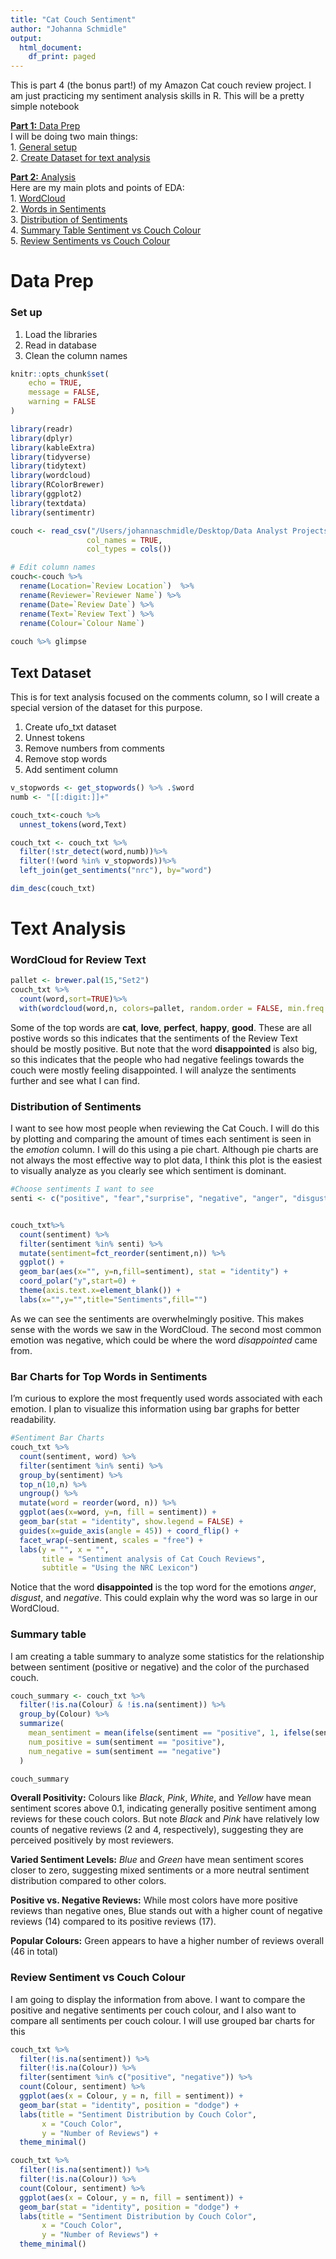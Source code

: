 ```yaml
---
title: "Cat Couch Sentiment"
author: "Johanna Schmidle"
output:
  html_document:
    df_print: paged
---
```

This is part 4 (the bonus part!) of my Amazon Cat couch review project. I am just practicing my sentiment analysis skills in R. This will be a pretty simple notebook

[**Part 1:** Data Prep](#clean-and-prep) <br>
I will be doing two main things: <br>
1. [General setup](#load) <br>
2. [Create Dataset for text analysis](#text_db)

[**Part 2:** Analysis](#analysis) <br>
Here are my main plots and points of EDA: <br>
1. [WordCloud](#cloud) <br>
2. [Words in Sentiments](#bar) <br>
3. [Distribution of Sentiments](#pie) <br>
4. [Summary Table Sentiment vs Couch Colour](#summary) <br>
5. [Review Sentiments vs Couch Colour](#bars) <br>

<a id="clean-and-prep"></a>

# Data Prep

<a id="load"></a>

### Set up
1. Load the libraries <br>
2. Read in database <br>
3. Clean the column names <br>
```r
knitr::opts_chunk$set(
	echo = TRUE,
	message = FALSE,
	warning = FALSE
)
```

```r
library(readr)
library(dplyr)
library(kableExtra)
library(tidyverse)
library(tidytext)
library(wordcloud)
library(RColorBrewer)
library(ggplot2)
library(textdata)
library(sentimentr)
```

```r
couch <- read_csv("/Users/johannaschmidle/Desktop/Data Analyst Projects/Cat Couch/CatCouchReviewsTable.csv",
                 col_names = TRUE, 
                 col_types = cols())

# Edit column names
couch<-couch %>% 
  rename(Location=`Review Location`)  %>% 
  rename(Reviewer=`Reviewer Name`) %>% 
  rename(Date=`Review Date`) %>% 
  rename(Text=`Review Text`) %>% 
  rename(Colour=`Colour Name`) 
  
couch %>% glimpse
```
<a id="text_db"></a>

## Text Dataset

This is for text analysis focused on the comments column, so I will create a special version of the dataset for this purpose.

1. Create ufo_txt dataset <br>
2. Unnest tokens <br>
3. Remove numbers from comments <br>
4. Remove stop words <br>
5. Add sentiment column <br>
```r
v_stopwords <- get_stopwords() %>% .$word
numb <- "[[:digit:]]+"

couch_txt<-couch %>% 
  unnest_tokens(word,Text) 

couch_txt <- couch_txt %>%
  filter(!str_detect(word,numb))%>% 
  filter(!(word %in% v_stopwords))%>% 
  left_join(get_sentiments("nrc"), by="word") 

dim_desc(couch_txt)
```

<a id="analysis"></a>

# Text Analysis

<a id="cloud"></a>

### WordCloud for Review Text

```r
pallet <- brewer.pal(15,"Set2") 
couch_txt %>%
  count(word,sort=TRUE)%>%
  with(wordcloud(word,n, colors=pallet, random.order = FALSE, min.freq = 500))
```

Some of the top words are **cat**, **love**, **perfect**, **happy**, **good**. These are all postive words so this indicates that the sentiments of the Review Text should be mostly positive. But note that the word **disappointed** is also big, so this indicates that the people who had negative feelings towards the couch were mostly feeling disappointed. I will analyze the sentiments further and see what I can find.

<a id="pie"></a>

### Distribution of Sentiments
I want to see how most people when reviewing the Cat Couch. I will do this by plotting and comparing the amount of times each sentiment is seen in the *emotion* column. I will do this using a pie chart. Although pie charts are not always the most effective way to plot data, I think this plot is the easiest to visually analyze as you clearly see which sentiment is dominant.

```r

#Choose sentiments I want to see
senti <- c("positive", "fear","surprise", "negative", "anger", "disgust")


couch_txt%>%
  count(sentiment) %>% 
  filter(sentiment %in% senti) %>% 
  mutate(sentiment=fct_reorder(sentiment,n)) %>%
  ggplot() + 
  geom_bar(aes(x="", y=n,fill=sentiment), stat = "identity") + 
  coord_polar("y",start=0) + 
  theme(axis.text.x=element_blank()) + 
  labs(x="",y="",title="Sentiments",fill="")

``` 

As we can see the sentiments are overwhelmingly positive. This makes sense with the words we saw in the WordCloud. The second most common emotion was negative, which could be where the word *disappointed* came from.

<a id="bar"></a>

### Bar Charts for Top Words in Sentiments
I'm curious to explore the most frequently used words associated with each emotion. I plan to visualize this information using bar graphs for better readability. 

```r

#Sentiment Bar Charts
couch_txt %>%
  count(sentiment, word) %>%
  filter(sentiment %in% senti) %>% 
  group_by(sentiment) %>% 
  top_n(10,n) %>% 
  ungroup() %>% 
  mutate(word = reorder(word, n)) %>% 
  ggplot(aes(x=word, y=n, fill = sentiment)) +
  geom_bar(stat = "identity", show.legend = FALSE) + 
  guides(x=guide_axis(angle = 45)) + coord_flip() + 
  facet_wrap(~sentiment, scales = "free") +
  labs(y = "", x = "",
       title = "Sentiment analysis of Cat Couch Reviews",
       subtitle = "Using the NRC Lexicon")

```

Notice that the word **disappointed** is the top word for the emotions *anger*, *disgust*, and *negative*. This could explain why the word was so large in our WordCloud. 

<a id="summary"></a>

### Summary table
I am creating a table summary to analyze some statistics for the relationship between sentiment (positive or negative) and the color of the purchased couch.

```r
couch_summary <- couch_txt %>%
  filter(!is.na(Colour) & !is.na(sentiment)) %>%
  group_by(Colour) %>%
  summarize(
    mean_sentiment = mean(ifelse(sentiment == "positive", 1, ifelse(sentiment == "negative", -1, 0))),
    num_positive = sum(sentiment == "positive"),
    num_negative = sum(sentiment == "negative")
  )

couch_summary
```
**Overall Positivity:** Colours like *Black*, *Pink*, *White*, and *Yellow* have mean sentiment scores above 0.1, indicating generally positive sentiment among reviews for these couch colors. But note *Black* and *Pink* have relatively low counts of negative reviews (2 and 4, respectively), suggesting they are perceived positively by most reviewers.

**Varied Sentiment Levels:** *Blue* and *Green* have mean sentiment scores closer to zero, suggesting mixed sentiments or a more neutral sentiment distribution compared to other colors.

**Positive vs. Negative Reviews:** While most colors have more positive reviews than negative ones, Blue stands out with a higher count of negative reviews (14) compared to its positive reviews (17).

**Popular Colours:** Green appears to have a higher number of reviews overall (46 in total)


<a id="bars"></a>

### Review Sentiment vs Couch Colour
I am going to display the information from above.
I want to compare the positive and negative sentiments per couch colour, and I also want to compare all sentiments per couch colour. I will use grouped bar charts for this

```r
couch_txt %>%
  filter(!is.na(sentiment)) %>%
  filter(!is.na(Colour)) %>%
  filter(sentiment %in% c("positive", "negative")) %>%
  count(Colour, sentiment) %>%
  ggplot(aes(x = Colour, y = n, fill = sentiment)) +
  geom_bar(stat = "identity", position = "dodge") +
  labs(title = "Sentiment Distribution by Couch Color",
       x = "Couch Color",
       y = "Number of Reviews") +
  theme_minimal()

couch_txt %>%
  filter(!is.na(sentiment)) %>%
  filter(!is.na(Colour)) %>%
  count(Colour, sentiment) %>%
  ggplot(aes(x = Colour, y = n, fill = sentiment)) +
  geom_bar(stat = "identity", position = "dodge") +
  labs(title = "Sentiment Distribution by Couch Color",
       x = "Couch Color",
       y = "Number of Reviews") +
  theme_minimal()
```
